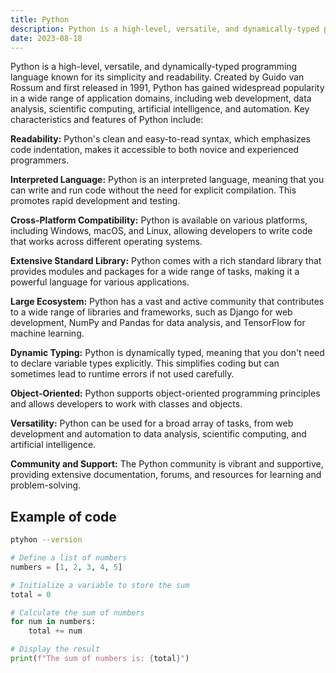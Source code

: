 ```yaml
---
title: Python
description: Python is a high-level, versatile, and dynamically-typed programming language known for its simplicity and readability.
date: 2023-08-18
---
```


Python is a high-level, versatile, and dynamically-typed programming language known for its simplicity and readability. Created by Guido van Rossum and first released in 1991, Python has gained widespread popularity in a wide range of application domains, including web development, data analysis, scientific computing, artificial intelligence, and automation. Key characteristics and features of Python include:

**Readability:** Python's clean and easy-to-read syntax, which emphasizes code indentation, makes it accessible to both novice and experienced programmers.

**Interpreted Language:** Python is an interpreted language, meaning that you can write and run code without the need for explicit compilation. This promotes rapid development and testing.

**Cross-Platform Compatibility:** Python is available on various platforms, including Windows, macOS, and Linux, allowing developers to write code that works across different operating systems.

**Extensive Standard Library:** Python comes with a rich standard library that provides modules and packages for a wide range of tasks, making it a powerful language for various applications.

**Large Ecosystem:** Python has a vast and active community that contributes to a wide range of libraries and frameworks, such as Django for web development, NumPy and Pandas for data analysis, and TensorFlow for machine learning.

**Dynamic Typing:** Python is dynamically typed, meaning that you don't need to declare variable types explicitly. This simplifies coding but can sometimes lead to runtime errors if not used carefully.

**Object-Oriented:** Python supports object-oriented programming principles and allows developers to work with classes and objects.

**Versatility:** Python can be used for a broad array of tasks, from web development and automation to data analysis, scientific computing, and artificial intelligence.

**Community and Support:** The Python community is vibrant and supportive, providing extensive documentation, forums, and resources for learning and problem-solving.

## Example of code

```sh
ptyhon --version
```

```py
# Define a list of numbers
numbers = [1, 2, 3, 4, 5]

# Initialize a variable to store the sum
total = 0

# Calculate the sum of numbers
for num in numbers:
    total += num

# Display the result
print(f"The sum of numbers is: {total}")
```